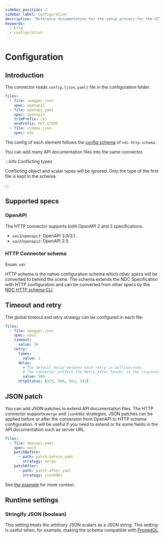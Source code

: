 ```yaml
---
sidebar_position: 2
sidebar_label: Configuration
description: "Reference documentation for the setup process for the HTTP connector"
keywords:
  - http
  - configuration
---
```


# Configuration

## Introduction

The connector reads `config.{json,yaml}` file in the configuration folder.

```yaml title="The file contains information about the schema file path and its specification:"
files:
  - file: swagger.json
    spec: openapi2
  - file: openapi.yaml
    spec: openapi3
    trimPrefix: /v1
    envPrefix: PET_STORE
  - file: schema.json
    spec: ndc
```

The config of each element follows the
[config schema](https://raw.githubusercontent.com/hasura/ndc-http/refs/heads/main/ndc-http-schema/config.example.yaml)
of `ndc-http-schema`.

You can add many API documentation files into the same connector.

:::info Conflicting types

Conflicting object and scalar types will be ignored. Only the type of the first file is kept in the schema.

:::

## Supported specs

### OpenAPI

The HTTP connector supports both OpenAPI 2 and 3 specifications.

- `oas3`/`openapi3`: OpenAPI 3.0/3.1.
- `oas2`/`openapi2`: OpenAPI 2.0.

### HTTP Connector schema

Enum: `ndc`

HTTP schema is the native configuration schema which other specs will be converted to behind the scene. The schema
extends the NDC Specification with HTTP configuration and can be converted from other specs by the
[NDC HTTP schema CLI](https://github.com/hasura/ndc-http/tree/main/ndc-http-schema).

## Timeout and retry

The global timeout and retry strategy can be configured in each file:

```yaml
files:
  - file: swagger.json
    spec: oas2
    timeout:
      value: 30
    retry:
      times:
        value: 1
      delay:
        # The default delay between each retry in milliseconds.
        # The connector prefers the Retry-After header in the response if exists
        value: 500
      httpStatus: [429, 500, 502, 503]
```

## JSON patch

You can add JSON patches to extend API documentation files. The HTTP connector supports `merge` and `json6902`
strategies. JSON patches can be applied before or after the conversion from OpenAPI to HTTP schema configuration. It
will be useful if you need to extend or fix some fields in the API documentation such as server URL.

```yaml
files:
  - file: openapi.yaml
    spec: oas3
    patchBefore:
      - path: patch-before.yaml
        strategy: merge
    patchAfter:
      - path: patch-after.yaml
        strategy: json6902
```

See [the example](https://github.com/hasura/ndc-http/tree/main/ndc-http-schema/command/testdata/patch) for more context.

## Runtime settings

### Stringify JSON (boolean)

This setting treats the arbitrary JSON scalars as a JSON string. This setting is useful when, for example, making the
schema compatible with [PromptQL](https://promptql.hasura.io).
